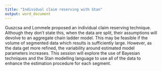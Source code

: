 ```yaml
---
title: "Individual claim reserving with Stan"
output: word_document
---
```


Guszcsa and Lommele proposed an individual claim reserving technique. Although they don't state this, when the data are split, their assumptions will devolve to an aggregate chain ladder model. This may be feasible if the volume of segmented data which results is sufficiently large. However, as the data get more refined, the variability around estimated model parameters increases. This session will explore the use of Bayesian techniques and the Stan modelling language to use all of the data to enhance the estimation procedure for each segment.